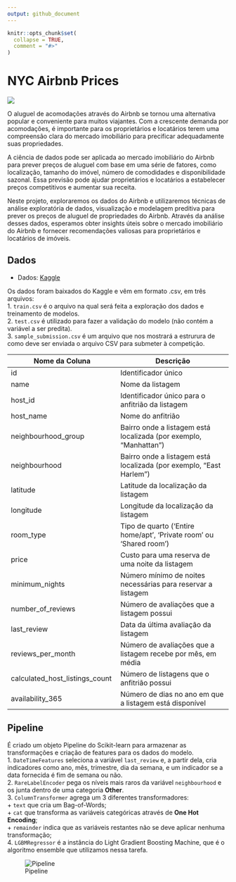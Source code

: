 ```yaml
---
output: github_document
---
```


<!-- README.md is generated from README.Rmd. Please edit that file -->

```r
knitr::opts_chunk$set(
  collapse = TRUE,
  comment = "#>"
)
```

# NYC Airbnb Prices

[![](nyc.jpeg)](https://github.com/RodrigoFP51/nyc_ayrbnb_prices/blob/main/airbnb_analysis.md)

O aluguel de acomodações através do Airbnb se tornou uma alternativa popular e conveniente para muitos viajantes. Com a crescente demanda por acomodações, é importante para os proprietários e locatários terem uma compreensão clara do mercado imobiliário para precificar adequadamente suas propriedades.

A ciência de dados pode ser aplicada ao mercado imobiliário do Airbnb para prever preços de aluguel com base em uma série de fatores, como localização, tamanho do imóvel, número de comodidades e disponibilidade sazonal. Essa previsão pode ajudar proprietários e locatários a estabelecer preços competitivos e aumentar sua receita.

Neste projeto, exploraremos os dados do Airbnb e utilizaremos técnicas de análise exploratória de dados, visualização e modelagem preditiva para prever os preços de aluguel de propriedades do Airbnb. Através da análise desses dados, esperamos obter insights úteis sobre o mercado imobiliário do Airbnb e fornecer recomendações valiosas para proprietários e locatários de imóveis.

## Dados

- Dados: [Kaggle](https://www.kaggle.com/c/sliced-s01e05-WXx7h8/data)

Os dados foram baixados do Kaggle e vêm em formato .csv, em três arquivos:  
1.  `train.csv` é o arquivo na qual será feita a exploração dos dados e treinamento de modelos.  
2.  `test.csv` é utilizado para fazer a validação do modelo (não contém a variável a ser predita).  
3.  `sample_submission.csv` é um arquivo que nos mostrará a estrurura de como deve ser enviada o arquivo CSV para submeter à competição.  

| Nome da Coluna                              | Descrição                                                                             
|---------------------------------------------|----------------------------------------------
| id                                          | Identificador único
| name                                        | Nome da listagem
| host_id                                     | Identificador único para o anfitrião da listagem
| host_name                                   | Nome do anfitrião
| neighbourhood_group                         | Bairro onde a listagem está localizada (por exemplo, "Manhattan")
| neighbourhood                               | Bairro onde a listagem está localizada (por exemplo, "East Harlem")
| latitude                                    | Latitude da localização da listagem
| longitude                                   | Longitude da localização da listagem
| room_type                                   | Tipo de quarto ('Entire home/apt', 'Private room' ou 'Shared room')
| price                                       | Custo para uma reserva de uma noite da listagem
| minimum_nights                              | Número mínimo de noites necessárias para reservar a listagem
| number_of_reviews                           | Número de avaliações que a listagem possui
| last_review                                 | Data da última avaliação da listagem
| reviews_per_month                           | Número de avaliações que a listagem recebe por mês, em média
| calculated_host_listings_count              | Número de listagens que o anfitrião possui
| availability_365                            | Número de dias no ano em que a listagem está disponível


## Pipeline

É criado um objeto Pipeline do Scikit-learn para armazenar as transformações e criação de features para os dados do modelo.  
1. `DateTimeFeatures` seleciona a variável `last_review` e, a partir dela, cria indicadores como ano, mês, trimestre, dia da semana, e um indicador se a data fornecida é fim de semana ou não.  
2. `RareLabelEncoder` pega os níveis mais raros da variável `neighbourhood` e os junta dentro de uma categoria **Other**.  
3. `ColumnTransformer` agrega um 3 diferentes transformadores:  
  + `text` que cria um Bag-of-Words;  
  + `cat` que transforma as variáveis categóricas através de **One Hot Encoding**;  
  + `remainder` indica que as variáveis restantes não se deve aplicar nenhuma transformação;  
4. `LGBMRegressor` é a instância do Light Gradient Boosting Machine, que é o algoritmo ensemble que utilizamos nessa tarefa.

![Pipeline](pipeline_img.png)

<!-- badges: start -->
<!-- badges: end -->



